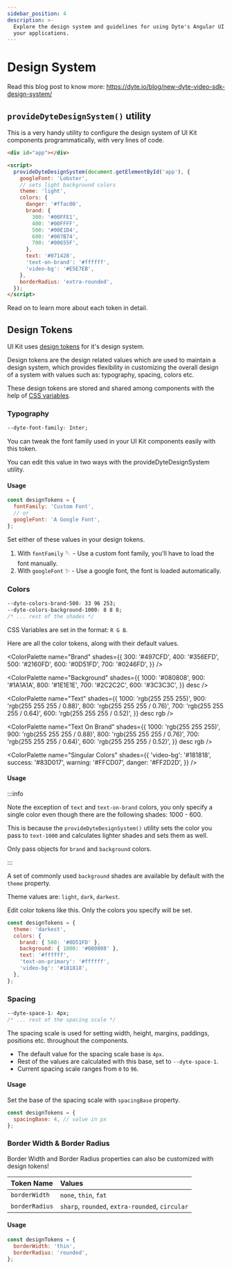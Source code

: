 ```yaml
---
sidebar_position: 4
description: >-
  Explore the design system and guidelines for using Dyte's Angular UI Kit in
  your applications.
---
```


# Design System

Read this blog post to know more:
https://dyte.io/blog/new-dyte-video-sdk-design-system/

## `provideDyteDesignSystem()` utility

This is a very handy utility to configure the design system of UI Kit components
programmatically, with very lines of code.

```html
<div id="app"></div>

<script>
  provideDyteDesignSystem(document.getElementById('app'), {
    googleFont: 'Lobster',
    // sets light background colors
    theme: 'light',
    colors: {
      danger: '#ffac00',
      brand: {
        300: '#00FFE1',
        400: '#00FFFF',
        500: '#00E1D4',
        600: '#007B74',
        700: '#00655F',
      },
      text: '#071428',
      'text-on-brand': '#ffffff',
      'video-bg': '#E5E7EB',
    },
    borderRadius: 'extra-rounded',
  });
</script>
```

Read on to learn more about each token in detail.

## Design Tokens

UI Kit uses [design tokens](https://css-tricks.com/what-are-design-tokens/) for
it's design system.

Design tokens are the design related values which are used to maintain a design
system, which provides flexibility in customizing the overall design of a system
with values such as: typography, spacing, colors etc.

These design tokens are stored and shared among components with the help of
[CSS variables](https://developer.mozilla.org/en-US/docs/Web/CSS/Using_CSS_custom_properties).

### Typography

```css
--dyte-font-family: Inter;
```

You can tweak the font family used in your UI Kit components easily with this
token.

You can edit this value in two ways with the provideDyteDesignSystem utility.

#### Usage

```js
const designTokens = {
  fontFamily: 'Custom Font',
  // or
  googleFont: 'A Google Font',
};
```

Set either of these values in your design tokens.

1. With `fontFamily` 🪡 - Use a custom font family, you'll have to load the font
   manually.
2. With `googleFont` ✨ - Use a google font, the font is loaded automatically.

### Colors

```css
--dyte-colors-brand-500: 33 96 253;
--dyte-colors-background-1000: 8 8 8;
/* ... rest of the shades */
```

CSS Variables are set in the format: `R G B`.

Here are all the color tokens, along with their default values.

<ColorPalette
  name="Brand"
  shades={{
    300: '#497CFD',
    400: '#356EFD',
    500: '#2160FD',
    600: '#0D51FD',
    700: '#0246FD',
  }}
/>

<ColorPalette
  name="Background"
  shades={{
    1000: '#080808',
    900: '#1A1A1A',
    800: '#1E1E1E',
    700: '#2C2C2C',
    600: '#3C3C3C',
  }}
  desc
/>

<ColorPalette
  name="Text"
  shades={{
    1000: 'rgb(255 255 255)',
    900: 'rgb(255 255 255 / 0.88)',
    800: 'rgb(255 255 255 / 0.76)',
    700: 'rgb(255 255 255 / 0.64)',
    600: 'rgb(255 255 255 / 0.52)',
  }}
  desc
  rgb
/>

<ColorPalette
  name="Text On Brand"
  shades={{
    1000: 'rgb(255 255 255)',
    900: 'rgb(255 255 255 / 0.88)',
    800: 'rgb(255 255 255 / 0.76)',
    700: 'rgb(255 255 255 / 0.64)',
    600: 'rgb(255 255 255 / 0.52)',
  }}
  desc
  rgb
/>

<ColorPalette
  name="Singular Colors"
  shades={{
    'video-bg': '#181818',
    success: '#83D017',
    warning: '#FFCD07',
    danger: '#FF2D2D',
  }}
/>

#### Usage

:::info

Note the exception of `text` and `text-on-brand` colors, you only specify a
single color even though there are the following shades: 1000 - 600.

This is because the `provideDyteDesignSystem()` utility sets the color you pass
to `text-1000` and calculates lighter shades and sets them as well.

Only pass objects for `brand` and `background` colors.

:::

A set of commonly used `background` shades are available by default with the
`theme` property.

Theme values are: `light`, `dark`, `darkest`.

Edit color tokens like this. Only the colors you specify will be set.

```js
const designTokens = {
  theme: 'darkest',
  colors: {
    brand: { 500: '#0D51FD' },
    background: { 1000: '#080808' },
    text: '#ffffff',
    'text-on-primary': '#ffffff',
    'video-bg': '#181818',
  },
};
```

### Spacing

```css
--dyte-space-1: 4px;
/* ... rest of the spacing scale */
```

The spacing scale is used for setting width, height, margins, paddings,
positions etc. throughout the components.

- The default value for the spacing scale base is `4px`.
- Rest of the values are calculated with this base, set to `--dyte-space-1`.
- Current spacing scale ranges from `0` to `96`.

#### Usage

Set the base of the spacing scale with `spacingBase` property.

```js
const designTokens = {
  spacingBase: 4, // value in px
};
```

### Border Width & Border Radius

Border Width and Border Radius properties can also be customized with design
tokens!

| Token Name     | Values                                          |
| :------------- | :---------------------------------------------- |
| `borderWidth`  | `none`, `thin`, `fat`                           |
| `borderRadius` | `sharp`, `rounded`, `extra-rounded`, `circular` |

#### Usage

```js
const designTokens = {
  borderWidth: 'thin',
  borderRadius: 'rounded',
};
```

<head>
  <title>Angular UI Kit Design System</title>
  <meta
    name="description"
    content="Explore the design system and guidelines for using Dyte's Angular UI Kit in your applications."
  />
</head>
